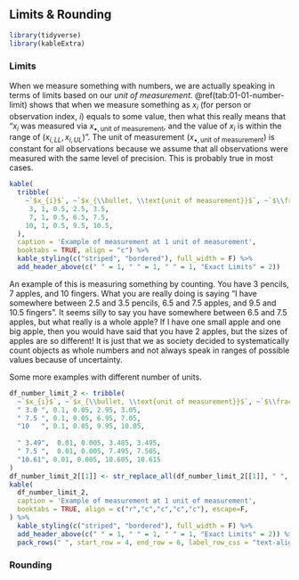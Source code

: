 ## Limits & Rounding

```r
library(tidyverse)
library(kableExtra)
```

<h3>Limits</h3>

When we measure something with numbers, we are actually speaking in terms of limits based on our _unit of measurement_. \@ref(tab:01-01-number-limit) shows that when we measure something as $x_{i}$ (for person or observation index, $i$) equals to some value, then what this really means that "$x_{i}$ was measured via $x_{\bullet, \text{unit of measurement}}$, and the value of $x_{i}$ is within the range of $(x_{i,LL}, x_{i,UL})$". The unit of measurement ($x_{\bullet, \text{unit of measurement}}$) is constant for all observations because we assume that all observations were measured with the same level of precision. This is probably true in most cases.

```r
kable(
  tribble(
    ~`$x_{i}$`, ~`$x_{\\bullet, \\text{unit of measurement}}$`, ~`$\\frac{1}{2}$ of $x_{\\bullet, \\text{unit of measurement}}$`, ~Lower, ~Upper,
     3, 1, 0.5, 2.5, 3.5,
     7, 1, 0.5, 6.5, 7.5,
    10, 1, 0.5, 9.5, 10.5,
  ), 
  caption = 'Example of measurement at 1 unit of measurement',
  booktabs = TRUE, align = "c") %>%
  kable_styling(c("striped", "bordered"), full_width = F) %>%
  add_header_above(c(" " = 1, " " = 1, " " = 1, "Exact Limits" = 2))
```

An example of this is measuring something by counting. You have 3 pencils, 7 apples, and 10 fingers. What you are really doing is saying "I have somewhere between 2.5 and 3.5 pencils, 6.5 and 7.5 apples, and 9.5 and 10.5 fingers". It seems silly to say you have somewhere between 6.5 and 7.5 apples, but what really is a whole apple? If I have one small apple and one big apple, then you would have said that you have 2 apples, but the sizes of apples are so different! It is just that we as society decided to systematically count objects as whole numbers and not always speak in ranges of possible values because of uncertainty.

Some more examples with different number of units.

```r
df_number_limit_2 <- tribble(
  ~`$x_{i}$`, ~`$x_{\\bullet, \\text{unit of measurement}}$`, ~`$\\frac{1}{2}$ of $x_{\\bullet, \\text{unit of measurement}}$`, ~Lower, ~Upper,
  " 3.0 ", 0.1, 0.05, 2.95, 3.05,
  " 7.5 ", 0.1, 0.05, 6.95, 7.05,
  "10   ", 0.1, 0.05, 9.95, 10.05,
  
  " 3.49",  0.01, 0.005, 3.485, 3.495,
  " 7.5 ",  0.01, 0.005, 7.495, 7.505,
  "10.61", 0.01, 0.005, 10.605, 10.615
)
df_number_limit_2[[1]] <- str_replace_all(df_number_limit_2[[1]], " ", "&nbsp;")
kable(
  df_number_limit_2,
  caption = 'Example of measurement at 1 unit of measurement',
  booktabs = TRUE, align = c("r","c","c","c","c"), escape=F,
) %>%
  kable_styling(c("striped", "bordered"), full_width = F) %>%
  add_header_above(c(" " = 1, " " = 1, " " = 1, "Exact Limits" = 2)) %>% 
  pack_rows(" ", start_row = 4, end_row = 6, label_row_css = "text-align: center;")
```

<h3>Rounding</h3>
